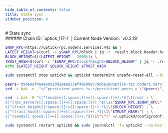 ```yaml
---
hide_table_of_contents: false
title: State sync
sidebar_position: 4
---
```


<div class="h1-with-icon icon-uptick">
# State sync
</div>
###### Chain ID: `uptick_117-1` | Current Node Version: `v0.2.19`

```bash
SNAP_RPC=https://uptick-rpc.noders.services:443 && \
LATEST_HEIGHT=$(curl -s $SNAP_RPC/block | jq -r .result.block.header.height); \
BLOCK_HEIGHT=$((LATEST_HEIGHT - 2000)); \
TRUST_HASH=$(curl -s "$SNAP_RPC/block?height=$BLOCK_HEIGHT" | jq -r .result.block_id.hash) && \
echo $LATEST_HEIGHT $BLOCK_HEIGHT $TRUST_HASH
```
```bash
sudo systemctl stop uptickd && uptickd tendermint unsafe-reset-all --home ~/.uptickd --keep-addr-book
```
```bash
peers="d9de9af4a4e9092dd29ea833ef4960b97798ba18@uptick-rpc.noders.services:15956"
sed -i.bak -e  "s/^persistent_peers *=.*/persistent_peers = \"$peers\"/" ~/.uptickd/config/config.toml
```
```bash
sed -i.bak -E "s|^(enable[[:space:]]+=[[:space:]]+).*$|\1true| ; \
s|^(rpc_servers[[:space:]]+=[[:space:]]+).*$|\1\"$SNAP_RPC,$SNAP_RPC\"| ; \
s|^(trust_height[[:space:]]+=[[:space:]]+).*$|\1$BLOCK_HEIGHT| ; \
s|^(trust_hash[[:space:]]+=[[:space:]]+).*$|\1\"$TRUST_HASH\"| ; \
s|^(seeds[[:space:]]+=[[:space:]]+).*$|\1\"\"|" ~/.uptickd/config/config.toml
```
```bash
sudo systemctl restart uptickd && sudo journalctl -fu uptickd --no-hostname -o cat
```
